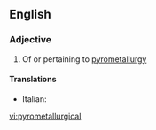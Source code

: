 ==English==

===Adjective===
{{en-adj}}

# Of or pertaining to [[pyrometallurgy]]

====Translations====
{{trans-top|pertaining to pyrometallurgy}}
* Italian: {{t|it|pirometallurgico}}
{{trans-mid}}
{{trans-bottom}}

[[vi:pyrometallurgical]]